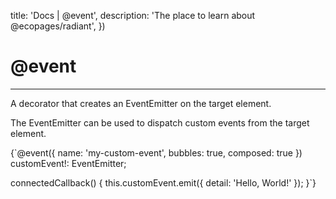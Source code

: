 

  title: 'Docs | @event',
  description: 'The place to learn about @ecopages/radiant',
})

# @event
---

A decorator that creates an EventEmitter on the target element.

The EventEmitter can be used to dispatch custom events from the target element.

<CodeBlock lang='typescript'>{`@event({ name: 'my-custom-event', bubbles: true, composed: true })
customEvent!: EventEmitter<RadiantEventDetail>;
  
connectedCallback() {
    this.customEvent.emit({ detail: 'Hello, World!' });
}`}</CodeBlock>
